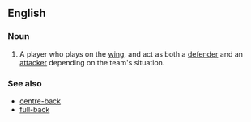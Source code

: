 ==English==

===Noun===
{{en-noun|sg=[[wing]]-[[back]]}}

# {{soccer}} A player who plays on the [[wing]], and act as both a [[defender]] and an [[attacker]] depending on the team's situation.

===See also===
*[[centre-back]]
*[[full-back]]